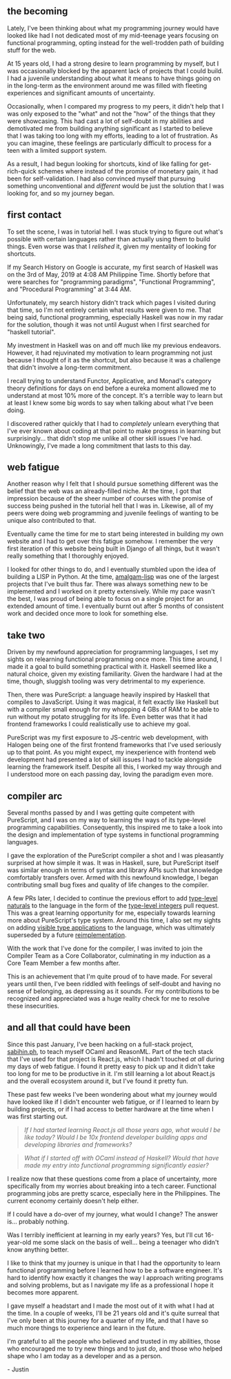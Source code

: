
## the becoming

Lately, I've been thinking about what my programming journey would have looked like had I not dedicated most of my mid-teenage years focusing on functional programming, opting instead for the well-trodden path of building stuff for the web.

At 15 years old, I had a strong desire to learn programming by myself, but I was occasionally blocked by the apparent lack of projects that I could build. I had a juvenile understanding about what it means to have things going on in the long-term as the environment around me was filled with fleeting experiences and significant amounts of uncertainty.

Occasionally, when I compared my progress to my peers, it didn't help that I was only exposed to the "what" and not the "how" of the things that they were showcasing. This had cast a lot of self-doubt in my abilities and demotivated me from building anything significant as I started to believe that I was taking too long with my efforts, leading to a lot of frustration. As you can imagine, these feelings are particularly difficult to process for a teen with a limited support system. 

As a result, I had begun looking for shortcuts, kind of like falling for get-rich-quick schemes where instead of the promise of monetary gain, it had been for self-validation. I had also convinced myself that pursuing something unconventional and _different_ would be just the solution that I was looking for, and so my journey began.

## first contact

To set the scene, I was in tutorial hell. I was stuck trying to figure out what's possible with certain languages rather than actually using them to build things. Even worse was that I _relished_ it, given my mentality of looking for shortcuts.

If my Search History on Google is accurate, my first search of Haskell was on the 3rd of May, 2019 at 4:08 AM Philippine Time. Shortly before that were searches for "programming paradigms", "Functional Programming", and "Procedural Programming" at 3:44 AM.

Unfortunately, my search history didn't track which pages I visited during that time, so I'm not entirely certain what results were given to me. That being said, functional programming, especially Haskell was now in my radar for the solution, though it was not until August when I first searched for "haskell tutorial".

My investment in Haskell was on and off much like my previous endeavors. However, it had rejuvinated my motivation to learn programming not just because I thought of it as the shortcut, but also because it was a challenge that didn't involve a long-term commitment.

I recall trying to understand Functor, Applicative, and Monad's category theory definitions for days on end before a eureka moment allowed me to understand at most 10% more of the concept. It's a terrible way to learn but at least I knew some big words to say when talking about what I've been doing.

I discovered rather quickly that I had to *completely* unlearn everything that I've ever known about coding at that point to make progress in learning but surprisingly... that didn't stop me unlike all other skill issues I've had. Unknowingly, I've made a long commitment that lasts to this day.

## web fatigue

Another reason why I felt that I should pursue something different was the belief that the web was an already-filled niche. At the time, I got that impression because of the sheer number of courses with the promise of success being pushed in the tutorial hell that I was in. Likewise, all of my peers were doing web programming and juvenile feelings of wanting to be unique also contributed to that.

Eventually came the time for me to start being interested in building my own website and I had to get over this fatigue somehow. I remember the very first iteration of this website being built in Django of all things, but it wasn't really something that I thoroughly enjoyed.

I looked for other things to do, and I eventually stumbled upon the idea of building a LISP in Python. At the time, [amalgam-lisp](https://github.com/purefunctor/amalgam-lisp) was one of the largest projects that I've built thus far. There was always something new to be implemented and I worked on it pretty extensively. While my pace wasn't the best, I was proud of being able to focus on a single project for an extended amount of time. I eventually burnt out after 5 months of consistent work and decided once more to look for something else.

## take two

Driven by my newfound appreciation for programming languages, I set my sights on relearning functional programming once more. This time around, I made it a goal to build something practical with it. Haskell seemed like a natural choice, given my existing familiarity. Given the hardware I had at the time, though, sluggish tooling was very detrimental to my experience.

Then, there was PureScript: a language heavily inspired by Haskell that compiles to JavaScript. Using it was magical, it felt exactly like Haskell but with a compiler small enough for my whopping 4 GBs of RAM to be able to run without my potato struggling for its life. Even better was that it had frontend frameworks I could realistically use to achieve my goal.

PureScript was my first exposure to JS-centric web development, with Halogen being one of the first frontend frameworks that I've used seriously up to that point. As you might expect, my inexperience with frontend web development had presented a lot of skill issues I had to tackle alongside learning the framework itself. Despite all this, I worked my way through and I understood more on each passing day, loving the paradigm even more.

## compiler arc

Several months passed by and I was getting quite competent with PureScript, and I was on my way to learning the ways of its type-level programming capabilities. Consequently, this inspired me to take a look into the design and implementation of type systems in functional programming languages. 

I gave the exploration of the PureScript compiler a shot and I was pleasantly surprised at how simple it was. It was in Haskell, sure, but PureScript itself was similar enough in terms of syntax and library APIs such that knowledge comfortably transfers over. Armed with this newfound knowledge, I began contributing small bug fixes and quality of life changes to the compiler.

A few PRs later, I decided to continue the previous effort to add [type-level naturals](https://github.com/purescript/purescript/pull/3058) to the language in the form of the [type-level integers](https://github.com/purescript/purescript/pull/4207) pull request. This was a great learning opportunity for me, especially towards learning more about PureScript's type system. Around this time, I also set my sights on adding [visible type applications](https://github.com/purescript/purescript/pull/4235) to the language, which was ultimately superseded by a future [reimplementation](https://github.com/purescript/purescript/pull/4436).

With the work that I've done for the compiler, I was invited to join the Compiler Team as a Core Collaborator, culminating in my induction as a Core Team Member a few months after.

This is an achievement that I'm quite proud of to have made. For several years until then, I've been riddled with feelings of self-doubt and having no sense of belonging, as depressing as it sounds. For my contributions to be recognized and appreciated was a huge reality check for me to resolve these insecurities.

## and all that could have been

Since this past January, I've been hacking on a full-stack project, [sabihin.ph](https://github.com/purefunctor/sabihin), to teach myself OCaml and ReasonML. Part of the tech stack that I've used for that project is React.js, which I hadn't touched _at all_ during my days of web fatigue. I found it pretty easy to pick up and it didn't take too long for me to be productive in it. I'm still learning a lot about React.js and the overall ecosystem around it, but I've found it pretty fun.

These past few weeks I've been wondering about what my journey would have looked like if I didn't encounter web fatigue, or if I learned to learn by building projects, or if I had access to better hardware at the time when I was first starting out.

> _If I had started learning React.js all those years ago, what would I be like today? Would I be 10x frontend developer building apps and developing libraries and frameworks?_

> _What if I started off with OCaml instead of Haskell? Would that have made my entry into functional programming significantly easier?_

I realize now that these questions come from a place of uncertainty, more specifically from my worries about breaking into a tech career. Functional programming jobs are pretty scarce, especially here in the Philippines. The current economy certainly doesn't help either.

If I could have a do-over of my journey, what would I change? The answer is... probably nothing.

Was I terribly inefficient at learning in my early years? Yes, but I'll cut 16-year-old me some slack on the basis of well... being a teenager who didn't know anything better.

I like to think that my journey is unique in that I had the opportunity to learn functional programming before I learned how to be a software engineer. It's hard to identify how exactly it changes the way I approach writing programs and solving problems, but as I navigate my life as a professional I hope it becomes more apparent.

I gave myself a headstart and I made the most out of it with what I had at the time. In a couple of weeks, I'll be 21 years old and it's quite surreal that I've only been at this journey for a quarter of my life, and that I have so much more things to experience and learn in the future.

I'm grateful to all the people who believed and trusted in my abilities, those who encouraged me to try new things and to just _do_, and those who helped shape who I am today as a developer and as a person.

\- Justin
